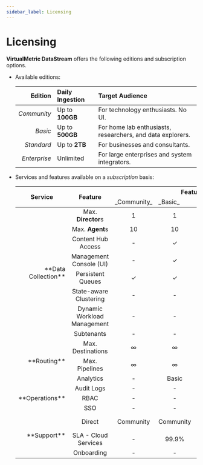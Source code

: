 ```yaml
---
sidebar_label: Licensing
---
```


# Licensing

**VirtualMetric DataStream** offers the following editions and subscription options.

- Available editions:

  |Edition|Daily Ingestion|Target Audience|
  |--:|:--|:--|
  |_Community_|Up to **100GB**|For technology enthusiasts. No UI.|
  |_Basic_|Up to **500GB**|For home lab enthusiasts, researchers, and data explorers.|
  |_Standard_|Up to **2TB**|For businesses and consultants.|
  |_Enterprise_|Unlimited|For large enterprises and system integrators.|

- Services and features available on a _subscription_ basis:

  <table>
    <thead>
      <tr>
        <th rowspan="2">Service</th>
        <th rowspan="2">Feature</th>
        <th colSpan="4">Feature</th>
      </tr>
      <tr>
        <td>_Community_</td><td>_Basic_</td><td>_Standard_</td><td>_Enterprise_</td>
      </tr>
    </thead>
    <tbody>
      <tr>
        <td rowspan='9' align='right'>**Data Collection**</td>
      </tr>
      <tr>
        <td align='center'>Max. <b>Director</b>s</td><td align='center'>1</td><td align='center'>1</td><td align='center'>10</td><td align='center'>&infin;</td>
      </tr>
      <tr>
        <td align='center'>Max. <b>Agent</b>s</td><td align='center'>10</td><td align='center'>10</td><td align='center'>100</td><td align='center'>&infin;</td>
      </tr>
      <tr>
        <td align='center'>Content Hub Access</td><td align='center'>-</td><td align='center'>&#10003;</td><td align='center'>&#10003;</td><td align='center'>&#10003;</td>
      </tr>
      <tr>
        <td align='center'>Management Console (UI)</td><td align='center'>-</td><td align='center'>&#10003;</td><td align='center'>&#10003;</td><td align='center'>&#10003;</td>
      </tr>
      <tr>
        <td align='center'>Persistent Queues</td><td align='center'>&#10003;</td><td align='center'>&#10003;</td><td align='center'>&#10003;</td><td align='center'>&#10003;</td>
      </tr>
      <tr>
        <td align='center'>State-aware Clustering</td><td align='center'>-</td><td align='center'>-</td><td>-</td><td align='center'>&#10003;</td>
      </tr>
      <tr>
        <td align='center'>Dynamic Workload Management</td><td align='center'>-</td><td align='center'>-</td><td align='center'>-</td><td align='center'>&#10003;</td>
      </tr>
      <tr>
        <td align='center'>Subtenants</td><td align='center'>-</td><td align='center'>-</td><td align='center'>-</td><td align='center'>&#10003;</td>
      </tr>
      <tr>
        <td rowspan="4" align='right'>**Routing**</td>
      </tr>
      <tr>
        <td align='center'>Max. Destinations</td><td align='center'>&infin;</td><td align='center'>&infin;</td><td align='center'>&infin;</td><td align='center'>&infin;</td>
      </tr>
      <tr>
        <td align='center'>Max. Pipelines</td><td align='center'>&infin;</td><td align='center'>&infin;</td><td align='center'>&infin;</td><td align='center'>&infin;</td>
      </tr>
      <tr>
        <td align='center'>Analytics</td><td align='center'>-</td><td align='center'>Basic</td><td align='center'>Advanced</td><td align='center'>Advanced</td>
      </tr>
      <tr>
        <td rowspan="4" align='right'>**Operations**</td>
      </tr>
      <tr>
        <td align='center'>Audit Logs</td><td align='center'>-</td><td align='center'>-</td><td align='center'>-</td><td align='center'>&#10003;</td>
      </tr>
      <tr>
        <td align='center'>RBAC</td><td align='center'>-</td><td align='center'>-</td><td align='center'>-</td><td align='center'>&#10003;</td>
      </tr>
      <tr>
        <td align='center'>SSO</td><td align='center'>-</td><td align='center'>-</td><td align='center'>-</td><td align='center'>&#10003;</td>
      </tr>
      <tr>
        <td rowspan="4" align='right'>**Support**</td>
      </tr>
      <tr>
        <td align='center'>Direct</td><td align='center'>Community</td><td align='center'>Community</td><td align='center'>Standard (8&nbsp;x&nbsp;5)</td><td align='center'>Enterprise (24&nbsp;x&nbsp;7)</td>
      </tr>
      <tr>
        <td align='center'>SLA - Cloud Services</td><td align='center'>-</td><td align='center'>99.9%</td><td align='center'>99.9%</td><td align='center'>99.9%</td>
      </tr>
      <tr>
        <td align='center'>Onboarding</td><td align='center'>-</td><td align='center'>-</td><td align='center'>-</td><td align='center'>&#10003;</td>
      </tr>
    </tbody>
  </table>
